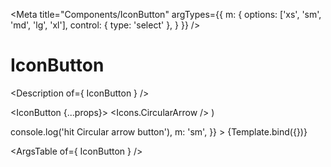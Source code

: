 


<Meta
  title="Components/IconButton"
  argTypes={{
    m: {
      options: ['xs', 'sm', 'md', 'lg', 'xl'],
      control: { type: 'select' },
    }
  }}
/>

# IconButton

<Description of={ IconButton } />

  <IconButton {...props}>
    <Icons.CircularArrow />
  </IconButton>
)

<Canvas>
  <Story
    name="IconButton"
    args={{
      onPress: () => console.log('hit Circular arrow button'),
      m: 'sm',
    }}
  >
    {Template.bind({})}
  </Story>
</Canvas>

<ArgsTable of={ IconButton } />
